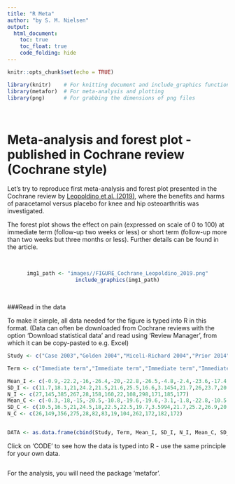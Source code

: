 ```yaml
---
title: "R Meta"
author: "by S. M. Nielsen"
output:
  html_document:
    toc: true
    toc_float: true
    code_folding: hide
---
```


```r
knitr::opts_chunk$set(echo = TRUE)
```

```r

library(knitr)    # For knitting document and include_graphics function
library(metafor)  # For meta-analysis and plotting
library(png)      # For grabbing the dimensions of png files

```

\ 

# Meta-analysis and forest plot - published in Cochrane review (Cochrane style)

Let's try to reproduce first meta-analysis and forest plot presented in the Cochrane review by <a href="https://www.cochranelibrary.com/cdsr/doi/10.1002/14651858.CD013273/full" target="_blank">Leopoldino et al. (2019)</a>, where the benefits and harms of paracetamol versus placebo for knee and hip osteoarthritis was investigated.

The forest plot shows the effect on pain (expressed on scale of 0 to 100) at immediate term (follow-up two weeks or less) or short term (follow-up more than two weeks but three months or less). Further details can be found in the article.

\  
\ 
<center>
```r
img1_path <- "images//FIGURE_Cochrane_Leopoldino_2019.png"
include_graphics(img1_path)
```
</center>

\ 

###Read in the data

To make it simple, all data needed for the figure is typed into R in this format. 
(Data can often be downloaded from Cochrane reviews with the option 'Download statistical data' and read using 'Review Manager', from which it can be copy-pasted to e.g. Excel)

```r
Study <- c("Case 2003","Golden 2004","Miceli-Richard 2004","Prior 2014","Zoppi 1995","Altman 2007 (1)","Altman 2007 (2)","Case 2003","Herrero-Beaumont 2007","Miceli-Richard 2004","Pincus 2004a","Pincus 2004b","Prior 2014")

Term <- c("Immediate term","Immediate term","Immediate term","Immediate term","Immediate term","Short term","Short term","Short term","Short term","Short term","Short term","Short term","Short term")

Mean_I <- c(-0.9,-22.2,-16,-26.4,-20,-22.8,-26.5,-4.8,-2.4,-23.6,-17.4,-13.8,-30)
SD_I <- c(11.7,18.1,21,24.2,21.5,21.6,25.5,16.6,3.1454,21.7,26,23.7,20.9)
N_I <- c(27,145,385,267,28,158,160,22,108,298,171,185,177)
Mean_C <- c(-0.3,-18,-15,-20.5,-10.8,-19.6,-19.6,-3.1,-1.8,-22.8,-10.5,-7.6,-25.8)
SD_C <- c(10.5,16.5,21,24.5,18,22.5,22.5,19.7,3.5994,21.7,25.2,26.9,20.3)
N_C <- c(26,149,356,275,28,82,83,19,104,262,172,182,172)


DATA <- as.data.frame(cbind(Study, Term, Mean_I, SD_I, N_I, Mean_C, SD_C, N_C))
```

Click on 'CODE' to see how the data is typed into R - use the same principle for your own data.

```r
```



For the analysis, you will need the package 'metafor'.
